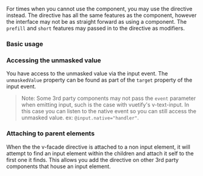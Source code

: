
<Meta of={directiveStories} />

For times when you cannot use the component, you may use the directive instead. The directive has all the same features as the component, however the interface may not be as straight forward as using a component. The `prefill` and `short` features may passed in to the directive as modifiers.

### Basic usage

<Canvas of={directiveStories.BasicUsage} sourceState="shown" />

### Accessing the unmasked value

You have access to the unmasked value via the input event. The `unmaskedValue` property can be found as part of the `target` property of the input event.

> Note: Some 3rd party components may not pass the `event` parameter when emitting input, such is the case with vuetify's v-text-input. In this case you can listen to the native event so you can still access the unmasked value. ex: `@input.native="handler"`.

<Canvas of={directiveStories.UnmaskedValue} sourceState="shown" />

### Attaching to parent elements

When the the v-facade directive is attached to a non input element, it will attempt to find an input element within the children and attach it self to the first one it finds. This allows you add the directive on other 3rd party components that house an input element.

<Canvas of={directiveStories.AttachToParentElements} sourceState="shown" />

